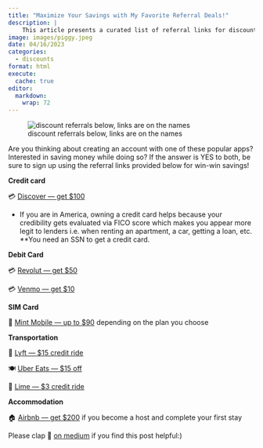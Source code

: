 ```yaml
---
title: "Maximize Your Savings with My Favorite Referral Deals!"
description: |
    This article presents a curated list of referral links for discounts.
image: images/piggy.jpeg
date: 04/16/2023
categories: 
  - discounts
format: html
execute: 
  cache: true
editor: 
  markdown: 
    wrap: 72
---
```


![discount referrals below, links are on the names](images/piggy.jpeg)


Are you thinking about creating an account with one of these popular apps? Interested in saving money while doing so? If the answer is YES to both, be sure to sign up using the referral links provided below for win-win savings!


**Credit card**

💳 [Discover — get $100](https://refer.discover.com/s/LOIZOS0)

* If you are in America, owning a credit card helps because your credibility gets evaluated via FICO score which makes you appear more legit to lenders i.e. when renting an apartment, a car, getting a loan, etc. **You need an SSN to get a credit card. 


**Debit Card**

💳 [Revolut — get $50](https://revolut.com/referral/loizosq28!APR1-23-AR)

💳 [Venmo — get $10](https://get.venmo.com/E9TxPyHu3yb)


**SIM Card**

📶 [Mint Mobile — up to $90](http://fbuy.me/tlhPc) depending on the plan you choose


**Transportation**

🚗 [Lyft — $15 credit ride](https://www.lyft.com/i/LOIZOS79522?utm_medium=p2pi_iacc)

🍽 [Uber Eats — $15 off](http://ubr.to/EatsGiveGet)

🛴 [Lime — $3 credit ride](https://lime.bike/referral_signin/RDYPQNW)


**Accommodation**

🏠 [Airbnb — get $200](https://www.airbnb.com/r/loizosk15?s=6&t=061n1v) if you become a host and complete your first stay


Please clap 👏 [on
medium](https://medium.com/@loizoskon/8-days-backpacking-nepal-kathmandu-pokhara-and-australian-base-camp-2ece1288a782)
if you find this post helpful:)
